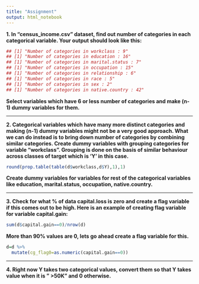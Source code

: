 ```yaml
---
title: "Assignment"
output: html_notebook
---
```


**1. In "census_income.csv" dataset, find out number of categories in each categorical variable. Your output should look like this:**

```r
## [1] "Number of categories in workclass : 9"
## [1] "Number of categories in education : 16"
## [1] "Number of categories in marital.status : 7"
## [1] "Number of categories in occupation : 15"
## [1] "Number of categories in relationship : 6"
## [1] "Number of categories in race : 5"
## [1] "Number of categories in sex : 2"
## [1] "Number of categories in native.country : 42"
```

**Select variables which have 6 or less number of categories and make (n-1) dummy variables for them.** 

___

**2. Categorical variables which have many more distinct categories and making (n-1) dummy variables might not be a very good approach. What we can do instead is to bring down number of categories by combining similar categories. Create dummy variables with grouping categories for variable "workclass". Grouping is done on the basis of similar behaviour across classes of target which is 'Y' in this case.**

```r
round(prop.table(table(d$workclass,d$Y),1),1)
```

**Create dummy variables for variables for rest of the categorical variables like education, marital.status, occupation, native.country.**

___

**3. Check for what % of data capital.loss is zero and create a flag variable if this comes out to be high. Here is an example of creating flag variable for variable capital.gain:**

```r
sum(d$capital.gain==0)/nrow(d)
```

**More than 90% values are 0, lets go ahead create a flag variable for this.**

```r
d=d %>%
  mutate(cg_flag0=as.numeric(capital.gain==0))
```

___

**4. Right now Y takes two categorical values, convert them so that Y takes value when it is " >50K" and 0 otherwise.** 




